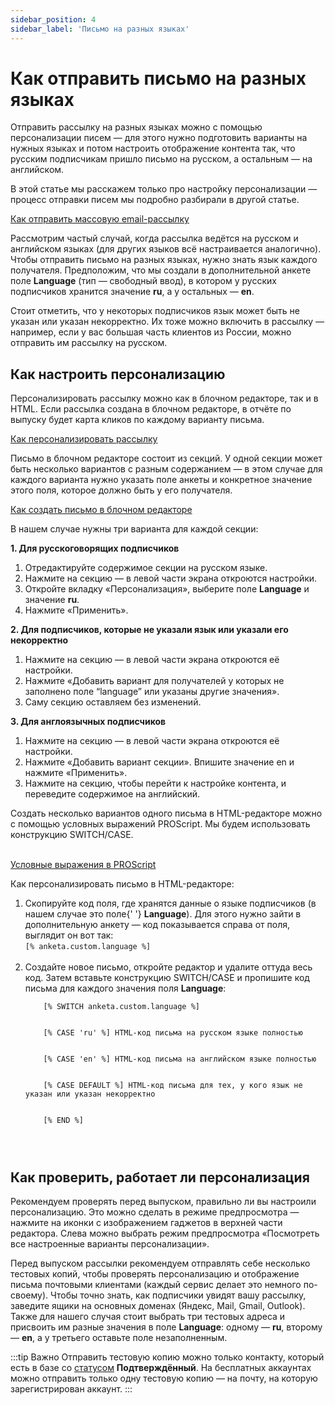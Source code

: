 ```yaml
---
sidebar_position: 4
sidebar_label: 'Письмо на разных языках'
---
```



# Как отправить письмо на разных языках

Отправить рассылку на разных языках можно с помощью персонализации писем — для этого нужно подготовить варианты на нужных языках и потом настроить отображение контента так, что русским подписчикам пришло письмо на русском, а остальным — на английском.

В этой статье мы расскажем только про настройку персонализации — процесс отправки писем мы подробно разбирали в другой статье.

[Как отправить массовую email-рассылку](https://docs.sendsay.ru//email-campaigns/create-your-campaign/how-to-send-email-campaign) <br/>

Рассмотрим частый случай, когда рассылка ведётся на русском и английском языках (для других языков всё настраивается аналогично). Чтобы отправить письмо на разных языках, нужно знать язык каждого получателя. Предположим, что мы создали в дополнительной анкете поле **Language** (тип — свободный ввод), в котором у русских подписчиков хранится значение **ru**, а у остальных — **en**.

Стоит отметить, что у некоторых подписчиков язык может быть не указан или указан некорректно. Их тоже можно включить в рассылку — например, если у вас большая часть клиентов из России, можно отправить им рассылку на русском.

## Как настроить персонализацию

Персонализировать рассылку можно как в блочном редакторе, так и в HTML. Если рассылка создана в блочном редакторе, в отчёте по выпуску будет карта кликов по каждому варианту письма.

[Как персонализировать рассылку](https://docs.sendsay.ru/email-campaigns/personalization/how-to-personalize-campaign)

<Tabs>
<TabItem value="key1" label="В блочном редакторе" default>

Письмо в блочном редакторе состоит из секций. У одной секции может быть несколько вариантов с разным содержанием — в этом случае для каждого варианта нужно указать поле анкеты и конкретное значение этого поля, которое должно быть у его получателя. <br/>

[Как создать письмо в блочном редакторе](https://docs.sendsay.ru/email-campaigns/create-your-campaign/drag-and-drop-editor) <br/>

В нашем случае нужны три варианта для каждой секции:

<b> 1. Для русскоговорящих подписчиков </b>
<ol>
  <li>Отредактируйте содержимое секции на русском языке.</li>
  <li>Нажмите на секцию — в левой части экрана откроются настройки.</li>
  <li>
    Откройте вкладку «Персонализация», выберите поле <b>Language</b> и значение <b>ru</b>.
  </li>
  <li>Нажмите «Применить».</li>
</ol>
<b> 2. Для подписчиков, которые не указали язык или указали его некорректно </b>
<ol>
  <li>Нажмите на секцию — в левой части экрана откроются её настройки.</li>
  <li>
    Нажмите «Добавить вариант для получателей у которых не заполнено поле “language” или указаны
    другие значения».
  </li>
  <li>Саму секцию оставляем без изменений.</li>
</ol>
<b> 3. Для англоязычных подписчиков </b>
<ol>
  <li>Нажмите на секцию — в левой части экрана откроются её настройки.</li>
  <li>Нажмите «Добавить вариант секции». Впишите значение en и нажмите «Применить».</li>
  <li>
    Нажмите на секцию, чтобы перейти к настройке контента, и переведите содержимое на английский.
  </li>
</ol>

</TabItem>
<TabItem value="key2" label="В HTML-редакторе">
Создать несколько вариантов одного письма в HTML-редакторе можно с помощью условных выражений PROScript. Мы будем использовать конструкцию SWITCH/CASE.<br/>
<br/>

[Условные выражения в PROScript](https://docs.sendsay.ru/proscript/conditionals)

Как персонализировать письмо в HTML-редакторе:

<ol>
  <li>
    Скопируйте код поля, где хранятся данные о языке подписчиков (в нашем случае это поле{' '}
    <b>Language</b>). Для этого нужно зайти в дополнительную анкету — код показывается справа от
    поля, выглядит он вот так:
    <br />
    <code>[% anketa.custom.language %]</code>
  </li>
  <br />
  <li>
    Создайте новое письмо, откройте редактор и удалите оттуда весь код. Затем вставьте конструкцию
    SWITCH/CASE и пропишите код письма для каждого значения поля <b>Language</b>:
  </li>
  <code>
    [% SWITCH anketa.custom.language %]
    <br />
    [% CASE 'ru' %] HTML-код письма на русском языке полностью
    <br />
    [% CASE 'en' %] HTML-код письма на английском языке полностью
    <br />
    [% CASE DEFAULT %] HTML-код письма для тех, у кого язык не указан или указан некорректно
    <br />
    [% END %]
    <br />
  </code>
</ol>

</TabItem>
</Tabs>

## Как проверить, работает ли персонализация

Рекомендуем проверять перед выпуском, правильно ли вы настроили персонализацию. Это можно сделать в режиме предпросмотра — нажмите на иконки с изображением гаджетов в верхней части редактора. Слева можно выбрать режим предпросмотра «Посмотреть все настроенные варианты персонализации».

Перед выпуском рассылки рекомендуем отправлять себе несколько тестовых копий, чтобы проверять персонализацию и отображение письма почтовыми клиентами (каждый сервис делает это немного по-своему). Чтобы точно знать, как подписчики увидят вашу рассылку, заведите ящики на основных доменах (Яндекс, Mail, Gmail, Outlook). Также для нашего случая стоит выбрать три тестовых адреса и присвоить им разные значения в поле **Language**: одному — **ru**, второму — **en**, а у третьего оставьте поле незаполненным.

:::tip Важно
Отправить тестовую копию можно только контакту, который есть в базе со [статусом](https://docs.sendsay.ru/subscribers/contacts/contact-status) **Подтверждённый**. На бесплатных аккаунтах можно отправить только одну тестовую копию — на почту, на которую зарегистрирован аккаунт.
:::
